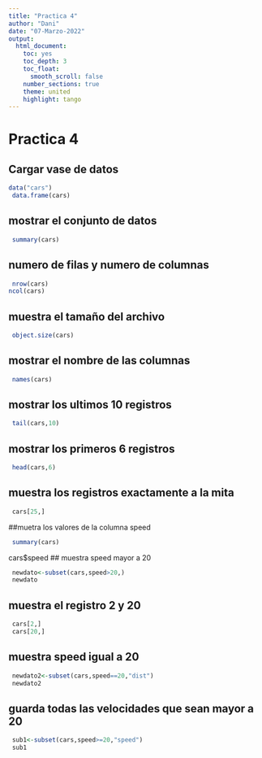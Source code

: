 ```yaml
---
title: "Practica 4"
author: "Dani"
date: "07-Marzo-2022"
output: 
  html_document:
    toc: yes
    toc_depth: 3
    toc_float:
      smooth_scroll: false
    number_sections: true
    theme: united 
    highlight: tango
---
```


# Practica 4
## Cargar vase de datos
```r
data("cars")
 data.frame(cars)
```

## mostrar el conjunto de datos 
```r
 summary(cars)
```

## numero de filas y numero de columnas
```r
 nrow(cars)
ncol(cars)
```

## muestra el tamaño del archivo
```r
 object.size(cars)
```
## mostrar el nombre de las columnas
```r
 names(cars)
```
## mostrar los ultimos 10 registros
```r
 tail(cars,10)
```
## mostrar los primeros 6 registros
```r
 head(cars,6)
```
## muestra los registros exactamente a la mita
```r
 cars[25,]
```
##muetra los valores de la columna speed
```r
 summary(cars)
```
cars$speed
## muestra  speed mayor a 20
```r
 newdato<-subset(cars,speed>20,)
 newdato
```
## muestra el registro 2 y 20
```r
 cars[2,]
 cars[20,]
```
## muestra  speed igual a 20
```r
 newdato2<-subset(cars,speed==20,"dist")
 newdato2 
```
## guarda todas las velocidades que sean mayor a 20
```r
 sub1<-subset(cars,speed>=20,"speed")
 sub1
```



